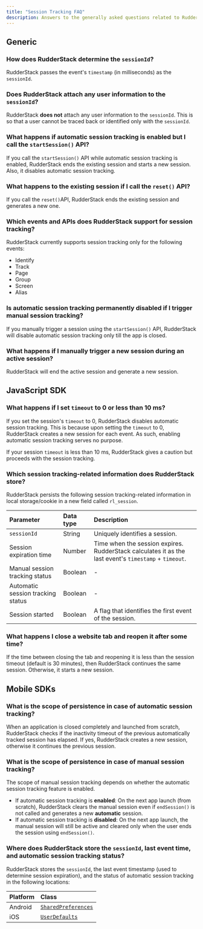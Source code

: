 ```yaml
---
title: "Session Tracking FAQ"
description: Answers to the generally asked questions related to RudderStack's session tracking feature.
---
```


## Generic

### How does RudderStack determine the `sessionId`?

RudderStack passes the event's `timestamp` (in milliseconds) as the `sessionId`. 

### Does RudderStack attach any user information to the `sessionId`?

RudderStack **does not** attach any user information to the `sessionId`. This is so that a user cannot be traced back or identified only with the `sessionId`.

### What happens if automatic session tracking is enabled but I call the `startSession()` API?

If you call the `startSession()` API while automatic session tracking is enabled, RudderStack ends the existing session and starts a new session. Also, it disables automatic session tracking.

### What happens to the existing session if I call the `reset()` API?

If you call the <Link to="/event-spec/standard-events/">`reset()`API</Link>, RudderStack ends the existing session and generates a new one.

### Which events and APIs does RudderStack support for session tracking?

RudderStack currently supports session tracking only for the following events:

- <Link to="/event-spec/standard-events/identify/">Identify</Link>
- <Link to="/event-spec/standard-events/track/">Track</Link>
- <Link to="/event-spec/standard-events/page/">Page</Link>
- <Link to="/event-spec/standard-events/group/">Group</Link>
- <Link to="/event-spec/standard-events/screen/">Screen</Link>
- <Link to="/event-spec/standard-events/alias/">Alias</Link>

### Is automatic session tracking permanently disabled if I trigger manual session tracking?

If you manually trigger a session using the `startSession()` API, RudderStack will disable automatic session tracking only till the app is closed.

### What happens if I manually trigger a new session during an active session?

RudderStack will end the active session and generate a new session.

## JavaScript SDK

### What happens if I set `timeout` to 0 or less than 10 ms?

If you set the session's `timeout` to 0, RudderStack disables automatic session tracking. This is because upon setting the `timeout` to 0, RudderStack creates a new session for each event. As such, enabling automatic session tracking serves no purpose.

If your session `timeout` is less than 10 ms, RudderStack gives a caution but proceeds with the session tracking.

### Which session tracking-related information does RudderStack store?

RudderStack persists the following session tracking-related information in local storage/cookie in a new field called `rl_session`.

| Parameter | Data type | Description |
| :---- | :---- | :-----|
| `sessionId` | String | Uniquely identifies a session. |
| Session expiration time | Number | Time when the session expires. RudderStack calculates it as the last event's `timestamp` + `timeout`. |
| Manual session tracking status | Boolean | - |
| Automatic session tracking status | Boolean | - |
| Session started | Boolean | A flag that identifies the first event of the session. |

### What happens I close a website tab and reopen it after some time?

If the time between closing the tab and reopening it is less than the session timeout (default is 30 minutes), then RudderStack continues the same session. Otherwise, it starts a new session.

## Mobile SDKs

### What is the scope of persistence in case of automatic session tracking? 

When an application is closed completely and launched from scratch, RudderStack checks if the inactivity timeout of the previous automatically tracked session has elapsed. If yes, RudderStack creates a new session, otherwise it continues the previous session.

### What is the scope of persistence in case of manual session tracking?

The scope of manual session tracking depends on whether the automatic session tracking feature is enabled.

- If automatic session tracking is **enabled**: On the next app launch (from scratch), RudderStack clears the manual session even if <Link to="/sources/event-streams/sdks/session-tracking/manual-session-tracking/">`endSession()`</Link> is not called and generates a new **automatic** session.
- If automatic session tracking is **disabled**: On the next app launch, the manual session will still be active and cleared only when the user ends the session using `endSession()`.

### Where does RudderStack store the `sessionId`, last event time, and automatic session tracking status?

RudderStack stores the `sessionId`, the last event timestamp (used to determine <Link to="/sources/event-streams/sdks/session-tracking/#session-expiration-in-mobile-sdks">session expiration</Link>), and the status of automatic session tracking in the following locations:

| Platform | Class |
| :---------| :--------|
| Android | [`SharedPreferences`](https://developer.android.com/reference/android/content/SharedPreferences) |
| iOS | [`UserDefaults`](https://developer.apple.com/documentation/foundation/userdefaults) |